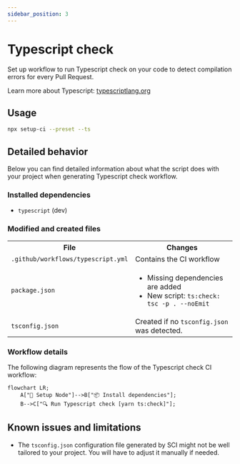 ```yaml
---
sidebar_position: 3
---
```


# Typescript check

Set up workflow to run Typescript check on your code to detect compilation errors for every Pull Request.

Learn more about Typescript: [typescriptlang.org](https://www.typescriptlang.org/)

## Usage

```bash
npx setup-ci --preset --ts
```

## Detailed behavior

Below you can find detailed information about what the script does with your project when generating Typescript check workflow.

### Installed dependencies

- `typescript` (dev)

### Modified and created files

<table>
  <tr>
    <th style={{ width: "40%" }}>File</th>
    <th>Changes</th>
  </tr>
  <tr>
    <td><code>.github/workflows/typescript.yml</code></td>
    <td>Contains the CI workflow</td>
  </tr>
  <tr>
    <td><code>package.json</code></td>
    <td>
      <ul>
        <li>Missing dependencies are added</li>
        <li>New script: <code>ts:check: tsc -p . --noEmit</code></li>
      </ul>
    </td>
  </tr>
  <tr>
    <td><code>tsconfig.json</code></td>
    <td>
      Created if no <code>tsconfig.json</code> was detected.
    </td>
  </tr>
</table>

### Workflow details

The following diagram represents the flow of the Typescript check CI workflow:

```mermaid
flowchart LR;
    A["🌿 Setup Node"]-->B["📦 Install dependencies"];
    B-->C["🔍 Run Typescript check [yarn ts:check]"];
```

## Known issues and limitations

- The `tsconfig.json` configuration file generated by SCI might not be well tailored to your project.
  You will have to adjust it manually if needed.
